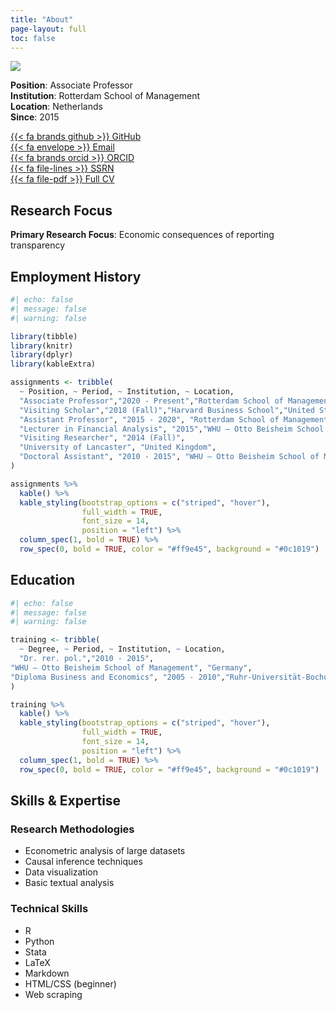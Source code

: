 ```yaml
---
title: "About"
page-layout: full
toc: false
---
```


::: {.grid}
::: {.g-col-12 .g-col-md-4 .g-col-lg-3}
![](cdp_2025.png){.img-fluid .mb-4 .border}

::: {.monitor-box .text-center .mb-4}
**Position**: Associate Professor  
**Institution**: Rotterdam School of Management  
**Location**: Netherlands  
**Since**: 2015
:::

::: {.profile-links}
[{{< fa brands github >}} GitHub](https://github.com/CasparDP){.d-block .mb-2}  
[{{< fa envelope >}} Email](mailto:peter@rsm.nl){.d-block .mb-2}  
[{{< fa brands orcid >}} ORCID](https://orcid.org/0000-0003-0020-1673){.d-block .mb-2}  
[{{< fa file-lines >}} SSRN](https://papers.ssrn.com/sol3/cf_dev/AbsByAuth.cfm?per_id=1589558){.d-block .mb-2}  
[{{< fa file-pdf >}} Full CV](CV_academic.pdf){.d-block .mb-2}
:::
:::

::: {.g-col-12 .g-col-md-8 .g-col-lg-9}
## Research Focus

::: {.monitor-box}
**Primary Research Focus**: Economic consequences of reporting transparency
:::

## Employment History

```r
#| echo: false
#| message: false
#| warning: false

library(tibble)
library(knitr)
library(dplyr)
library(kableExtra)

assignments <- tribble(
  ~ Position, ~ Period, ~ Institution, ~ Location,
  "Associate Professor","2020 - Present","Rotterdam School of Management", "Netherlands",
  "Visiting Scholar","2018 (Fall)","Harvard Business School","United States",
  "Assistant Professor", "2015 - 2020", "Rotterdam School of Management", "Netherlands",
  "Lecturer in Financial Analysis", "2015","WHU – Otto Beisheim School of Management", "Germany",
  "Visiting Researcher", "2014 (Fall)",
  "University of Lancaster", "United Kingdom",
  "Doctoral Assistant", "2010 - 2015", "WHU – Otto Beisheim School of Management", "Germany" 
)

assignments %>%
  kable() %>%
  kable_styling(bootstrap_options = c("striped", "hover"), 
                full_width = TRUE, 
                font_size = 14,
                position = "left") %>%
  column_spec(1, bold = TRUE) %>%
  row_spec(0, bold = TRUE, color = "#ff9e45", background = "#0c1019")
```

## Education

```r
#| echo: false
#| message: false
#| warning: false

training <- tribble(
  ~ Degree, ~ Period, ~ Institution, ~ Location,
  "Dr. rer. pol.","2010 - 2015",
"WHU – Otto Beisheim School of Management", "Germany",
"Diploma Business and Economics", "2005 - 2010","Ruhr-Universität-Bochum", "Germany"
)

training %>%
  kable() %>%
  kable_styling(bootstrap_options = c("striped", "hover"), 
                full_width = TRUE, 
                font_size = 14,
                position = "left") %>%
  column_spec(1, bold = TRUE) %>%
  row_spec(0, bold = TRUE, color = "#ff9e45", background = "#0c1019")
```

## Skills & Expertise

::: {.grid}
::: {.g-col-12 .g-col-md-6}
::: {.card .h-100}
::: {.card-body}
### Research Methodologies

- Econometric analysis of large datasets
- Causal inference techniques
- Data visualization
- Basic textual analysis
:::
:::
:::

::: {.g-col-12 .g-col-md-6}
::: {.card .h-100}
::: {.card-body}
### Technical Skills
- R 
- Python 
- Stata
- LaTeX
- Markdown
- HTML/CSS (beginner)
- Web scraping
:::
:::
:::
:::

:::
:::

```{=html}
<style>
/* Add subtle pulsing effect to the monitor box */
.monitor-box {
  animation: pulse 4s infinite;
}

@keyframes pulse {
  0% { box-shadow: 0 0 0 rgba(255, 158, 69, 0.2); }
  50% { box-shadow: 0 0 10px rgba(255, 158, 69, 0.5); }
  100% { box-shadow: 0 0 0 rgba(255, 158, 69, 0.2); }
}
</style>
```
